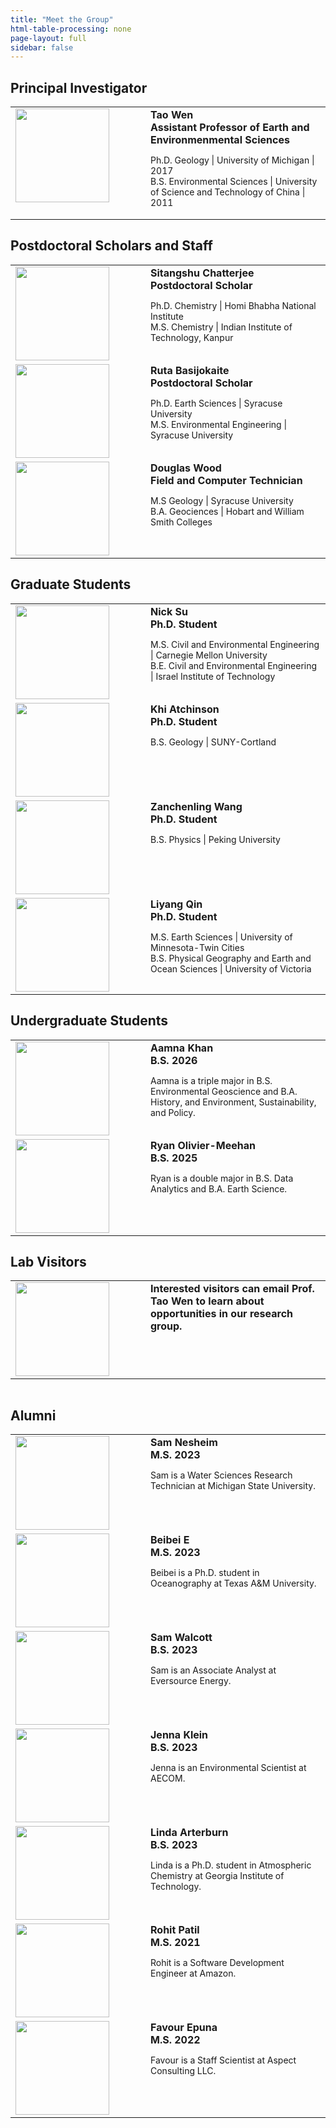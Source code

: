 ```yaml
---
title: "Meet the Group"
html-table-processing: none
page-layout: full
sidebar: false
---
```


## Principal Investigator
```{=html}
<table border="0" cellpadding=10px cellspacing="0">
  <tr valign="top">
    <td style="width:200px"><a href="url"><img src="/files/portraits/tao-wen.jpg" align="left" height="150px" width="150px"></a>
    </td>
    <td>
      <strong>
        Tao Wen<BR>
        Assistant Professor of Earth and Environmenmental Sciences<BR>
      </strong>
      <p style = "font-size:14px">
        Ph.D. Geology | University of Michigan | 2017<BR>
        B.S. Environmental Sciences | University of Science and Technology of China | 2011
      </p>
    </td>
  </tr>
</table>
```



## Postdoctoral Scholars and Staff
```{=html}
<table border="0" cellpadding=10px cellspacing="0">
  <tr valign="top">
    <td style="width:200px"><a href="url"><img src="/files/portraits/Sitangshu_Chatterjee.jpg" align="left" height="150px" width="150px"></a>
    </td>
    <td>
      <strong>
        Sitangshu Chatterjee<BR>
        Postdoctoral Scholar<BR>
      </strong>
      <p style = "font-size:14px">
        Ph.D. Chemistry | Homi Bhabha National Institute<BR>
        M.S. Chemistry | Indian Institute of Technology, Kanpur
      </p>
    </td>
  </tr>
  <tr valign="top">
    <td style="width:200px"><a href="url"><img src="/files/portraits/Ruta_Basijokaite.jpg" align="left" height="150px" width="150px"></a>
    </td>
    <td>
      <strong>
        Ruta Basijokaite<BR>
        Postdoctoral Scholar<BR>
      </strong>
      <p style = "font-size:14px">
        Ph.D. Earth Sciences | Syracuse University<BR>
        M.S. Environmental Engineering | Syracuse University
      </p>
    </td>
  </tr>
  <tr valign="top">
    <td style="width:200px"><a href="url"><img src="/files/portraits/Douglas_Wood.jpg" align="left" height="150px" width="150px"></a>
    </td>
    <td>
      <strong>
        Douglas Wood<BR>
        Field and Computer Technician
      </strong>
      <p style = "font-size:14px">
        M.S Geology | Syracuse University<BR>
        B.A. Geociences | Hobart and William Smith Colleges
      </p>
    </td>
  </tr>
</table>
```

## Graduate Students
```{=html}
<table border="0" cellpadding=10px cellspacing="0">
  <tr valign="top">
    <td style="width:200px"><a href="url"><img src="/files/portraits/Nick_Su.jpg" align="left" height="150px" width="150px"></a>
    </td>
    <td>
      <strong>
        Nick Su<BR>
        Ph.D. Student<BR>
      </strong>
      <p style = "font-size:14px">
        M.S. Civil and Environmental Engineering | Carnegie Mellon University<BR>
        B.E. Civil and Environmental Engineering | Israel Institute of Technology
      </p>
    </td>
  </tr>
  <tr valign="top">
    <td style="width:200px"><a href="url"><img src="/files/portraits/Khi_Atchinson.JPG" align="left" height="150px" width="150px"></a>
    </td>
    <td>
      <strong>
        Khi Atchinson<BR>
        Ph.D. Student<BR>
      </strong>
      <p style = "font-size:14px">
        B.S. Geology | SUNY-Cortland
        </p>
    </td>
  </tr>
  <tr valign="top">
    <td style="width:200px"><a href="url"><img src="/files/portraits/Zanchenling_Wang.jpg" align="left" height="150px" width="150px"></a>
    </td>
    <td>
      <strong>
        Zanchenling Wang<BR>
        Ph.D. Student<BR>
      </strong>
      <p style = "font-size:14px">
      B.S. Physics | Peking University
      </p>
    </td>
  </tr>
  <tr valign="top">
    <td style="width:200px"><a href="url"><img src="/files/portraits/Liyang_Qin.jpg" align="left" height="150px" width="150px"></a>
    </td>
    <td>
      <strong>
        Liyang Qin<BR>
        Ph.D. Student<BR>
      </strong>
      <p style = "font-size:14px">
        M.S. Earth Sciences | University of Minnesota-Twin Cities<BR>
        B.S. Physical Geography and Earth and Ocean Sciences | University of Victoria
      </p>
    </td>
  </tr>
</table>
```

## Undergraduate Students
```{=html}
<table border="0" cellpadding=10px cellspacing="0">
  <tr valign="top">
    <td style="width:200px"><a href="url"><img src="/files/portraits/Aamna_Khan.jpeg" align="left" height="150px" width="150px"></a>
    </td>
    <td>
      <strong>
        Aamna Khan<BR>
        B.S. 2026<BR>
      </strong>
      <p style = "font-size:14px">
        Aamna is a triple major in B.S. Environmental Geoscience and B.A. History, and Environment, Sustainability, and Policy.
      </p>
    </td>
  </tr>
  <tr valign="top">
    <td style="width:200px"><a href="url"><img src="/files/portraits/Ryan_Olivier-Meehan.JPG" align="left" height="150px" width="150px"></a>
    </td>
    <td>
      <strong>
        Ryan Olivier-Meehan<BR>
        B.S. 2025<BR>
      </strong>
      <p style = "font-size:14px">
        Ryan is a double major in B.S. Data Analytics and B.A. Earth Science.
      </p>
    </td>
  </tr>
</table>
```

## Lab Visitors
```{=html}
<table border="0" cellpadding=10px cellspacing="0">
  <tr valign="top">
    <td style="width:200px"><a href="url"><img src="/assets/artworks/Avatar_Default.png" align="left" height="150px" width="150px"></a>
    </td>
    <td>
      <strong>
        Interested visitors can email Prof. Tao Wen to learn about opportunities in our research group.
      </strong>
    </td>
  </tr>
</table>
```


```{=html}
<table border="0" cellpadding=10px cellspacing="0">

</table>
```

## Alumni
```{=html}
<table border="0" cellpadding=10px cellspacing="0">
  <tr valign="top">
    <td style="width:200px"><a href="url"><img src="/files/portraits/Sam_Nesheim.jpg" align="left" height="150px" width="150px"></a>
    </td>
    <td>
      <strong>
        Sam Nesheim<BR>
        M.S. 2023<BR>
      </strong>
      <p style = "font-size:14px">
        Sam is a Water Sciences Research Technician at Michigan State University.
      </p>
    </td>
  </tr>
  <tr valign="top">
    <td style="width:200px"><a href="url"><img src="/files/portraits/Beibei_E.jpg" align="left" height="150px" width="150px"></a>
    </td>
    <td>
      <strong>
        Beibei E<BR>
        M.S. 2023<BR>
      </strong>
      <p style = "font-size:14px">
        Beibei is a Ph.D. student in Oceanography at Texas A&M University.
      </p>
    </td>
  </tr>
  <tr valign="top">
    <td style="width:200px"><a href="url"><img src="/files/portraits/Sam_Walcott.jpeg" align="left" height="150px" width="150px"></a>
    </td>
    <td>
      <strong>
        Sam Walcott<BR>
        B.S. 2023<BR>
      </strong>
      <p style = "font-size:14px">
        Sam is an Associate Analyst at Eversource Energy.
      </p>
    </td>
  </tr>
  <tr valign="top">
    <td style="width:200px"><a href="url"><img src="/files/portraits/Jenna_Klein.jpg" align="left" height="150px" width="150px"></a>
    </td>
    <td>
      <strong>
        Jenna Klein<BR>
        B.S. 2023<BR>
      </strong>
      <p style = "font-size:14px">
        Jenna is an Environmental Scientist at AECOM.
      </p>
    </td>
  </tr>
  <tr valign="top">
    <td style="width:200px"><a href="url"><img src="/files/portraits/Linda_Arterburn.png" align="left" height="150px" width="150px"></a>
    </td>
    <td>
      <strong>
        Linda Arterburn<BR>
        B.S. 2023<BR>
      </strong>
      <p style = "font-size:14px">
        Linda is a Ph.D. student in Atmospheric Chemistry at Georgia Institute of Technology.
      </p>
    </td>
  </tr>
  <tr valign="top">
    <td style="width:200px"><a href="url"><img src="/files/portraits/Rohit_Patil.jpg" align="left" height="150px" width="150px"></a>
    </td>
    <td>
      <strong>
        Rohit Patil<BR>
        M.S. 2021<BR>
      </strong>
      <p style = "font-size:14px">
        Rohit is a Software Development Engineer at Amazon.
      </p>
    </td>
  </tr>
  <tr valign="top">
    <td style="width:200px"><a href="url"><img src="/files/portraits/Favour_Epuna.jpg" align="left" height="150px" width="150px"></a>
    </td>
    <td>
      <strong>
        Favour Epuna<BR>
        M.S. 2022<BR>
      </strong>
      <p style = "font-size:14px">
        Favour is a Staff Scientist at Aspect Consulting LLC.
      </p>
    </td>
  </tr>
</table>
```